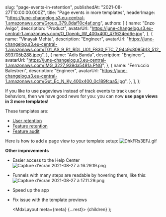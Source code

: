 
  slug: "page-events-in-retention",
  publishedAt: "2021-08-27T10:00:00.000Z",
  title: "Page events in more templates",
  headerImage:
    "https://june-changelog.s3.eu-central-1.amazonaws.com/Group_379_8daf10c4af.png",
  authors: [
    {
      name: "Enzo Avigo",
      description: "Product",
      avatarUrl:
        "https://june-changelog.s3.eu-central-1.amazonaws.com/O_Doeqb_IW_400x400_47f624ed6e.jpg",
    },
    {
      name: "Vinayak Mehta",
      description: "Engineer",
      avatarUrl:
        "https://june-changelog.s3.eu-central-1.amazonaws.com/T01_AS_9_R1_RDL_U01_F830_FTC_7_94c9c8095b13_512_893705b288.jpeg",
    },
    {
      name: "Adis Banda",
      description: "Engineer",
      avatarUrl:
        "https://june-changelog.s3.eu-central-1.amazonaws.com/IMG_3227_939da5481a.PNG",
    },
    {
      name: "Ferruccio Balestreri",
      description: "Engineer",
      avatarUrl:
        "https://june-changelog.s3.eu-central-1.amazonaws.com/Gut_Ec_N_Ky_400x400_0c189fcaa5.jpg",
    },
  ],
};

If you like to use pageviews instead of track events to track user's behaviors, then we have good news for you:
you can now **use page views in 3 more templates**!

These templates are:

- [User retention ](https://june.so/template/retention)
- [Feature retention ](https://june.so/template/feature-retention)
- [Feature audit](https://june.so/template/audit)

Here is how to add a page view to your template setup:
![DhkFRs3EFJ.gif](https://june-changelog.s3.eu-central-1.amazonaws.com/Dhk_F_Rs3_EFJ_63a4080c49.gif)

**Other improvements**

- Easier access to the Help Center
  ![Capture d’écran 2021-08-27 à 16.29.19.png](https://june-changelog.s3.eu-central-1.amazonaws.com/Capture_d_ecran_2021_08_27_a_16_29_19_e2f28f4516.png)
- Funnels with many steps are readable by hovering them, like this:
  ![Capture d’écran 2021-08-27 à 17.11.29.png](https://june-changelog.s3.eu-central-1.amazonaws.com/Capture_d_ecran_2021_08_27_a_17_11_29_dc70db9055.png)
- Speed up the app
- Fix issue with the template previews

  <MdxLayout meta={meta} {...rest}>
    {children}
  </MdxLayout>
);
